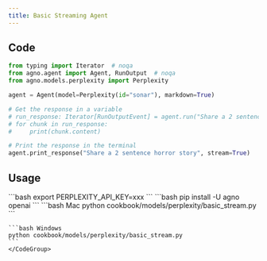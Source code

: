 ```yaml
---
title: Basic Streaming Agent
---
```


## Code

```python cookbook/models/perplexity/basic_stream.py
from typing import Iterator  # noqa
from agno.agent import Agent, RunOutput  # noqa
from agno.models.perplexity import Perplexity

agent = Agent(model=Perplexity(id="sonar"), markdown=True)

# Get the response in a variable
# run_response: Iterator[RunOutputEvent] = agent.run("Share a 2 sentence horror story", stream=True)
# for chunk in run_response:
#     print(chunk.content)

# Print the response in the terminal
agent.print_response("Share a 2 sentence horror story", stream=True)

```

## Usage

<Steps>
  <Snippet file="create-venv-step.mdx" />

  <Step title="Set your API key">
    ```bash
    export PERPLEXITY_API_KEY=xxx
    ```
  </Step>

  <Step title="Install libraries">
    ```bash
    pip install -U agno openai
    ```
  </Step>

  <Step title="Run Agent">
    <CodeGroup>
    ```bash Mac
    python cookbook/models/perplexity/basic_stream.py
    ```

    ```bash Windows
    python cookbook/models/perplexity/basic_stream.py
    ```
    </CodeGroup>
  </Step>
</Steps>
